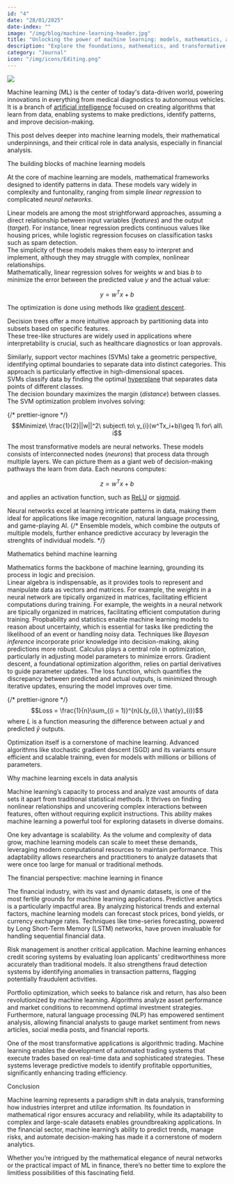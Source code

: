 ```yaml
---
id: "4"
date: "28/01/2025"
date-index: ""
image: "/img/blog/machine-learning-header.jpg"
title: "Unlocking the power of machine learning: models, mathematics, and financial applications"
description: "Explore the foundations, mathematics, and transformative applications of machine learning, with a focus on its impact on financial analysis."
category: "Journal"
icon: "/img/icons/Editing.png"
---
```



<img src="/img/blog/machine-learning-header.jpg" className="rounded-[10px]" />

Machine learning (ML) is the center of today's data-driven world, powering innovations in everything from medical diagnostics to autonomous vehicles. It is a branch of [artificial intelligence](https://en.wikipedia.org/wiki/Artificial_intelligence) focused on creating algorithms that learn from data, enabling systems to make predictions, identify patterns, and improve decision-making.

This post delves deeper into machine learning models, their mathematical underpinnings, and their critical role in data analysis, especially in financial analysis.

<MdxH3>The building blocks of machine learning models</MdxH3>

At the core of machine learning are models, mathematical frameworks designed to identify patterns in data. These models vary widely in complexity and funtonality, ranging from simple _linear regression_ to complicated _neural networks_.

Linear models are among the most strightforward approaches, assuming a direct relationship between input variables (_features_) and the output (_target_). For instance, linear regression predicts continuous values like housing prices, while logistic regression focuses on classification tasks such as spam detection. <br/> The simplicity of these models makes them easy to interpret and implement, although they may struggle with complex, nonlinear relationships. <br/> Mathematically, linear regression solves for weights $w$ and bias $b$ to minimize the error between the predicted value $y$ and the actual value:

<MathBlock>$$y = w^{T}x+b$$</MathBlock>

The optimization is done using methods like [gradient descent](https://en.wikipedia.org/wiki/Gradient_descent).

Decision trees offer a more intuitive approach by partitioning data into subsets based on specific features. <br/>These tree-like structures are widely used in applications where interpretability is crucial, such as healthcare diagnostics or loan approvals.

Similarly, support vector machines (SVMs) take a geometric perspective, identifying optimal boundaries to separate data into distinct categories. This approach is particularly effective in high-dimensional spaces. <br/>SVMs classify data by finding the optimal [hyperplane](https://en.wikipedia.org/wiki/Hyperplane) that separates data points of different classes. <br/>The decision boundary maximizes the margin (_distance_) between classes. The SVM optimization problem involves solving:

{/* prettier-ignore */}
<MathBlock>
  $$Minimize\ \frac{1}{2}||w||^2\ subject\ to\ y_{i}(w^Tx_i+b)\geq 1\ for\ all\ i$$
</MathBlock>

The most transformative models are neural networks. These models consists of interconnected nodes (_neurons_) that process data through multiple layers. We can picture them as a giant web of decision-making pathways the learn from data.
Each neurons computes:

<MathBlock>$$z=w^Tx+b$$</MathBlock>

and applies an activation function, such as [ReLU](<https://en.wikipedia.org/wiki/Rectifier_(neural_networks)>) or [sigmoid](https://en.wikipedia.org/wiki/Sigmoid_function).

Neural networks excel at learning intricate patterns in data, making them ideal for applications like image recognition, natural language processing, and game-playing AI.
{/* Ensemble models, which combine the outputs of multiple models, further enhance predictive accuracy by leveragin the strenghts of individual models. */}

<LLM />

<MdxH3>Mathematics behind machine learning</MdxH3>

Mathematics forms the backbone of machine learning, grounding its process in logic and precision. <br/>
Linear algebra is indispensable, as it provides tools to represent and manipulate data as vectors and matrices. For example, the _weights_ in a neural network are tipically organized in matrices, facilitating efficient computations during training. For example, the weights in a neural network are tipically organized in matrices, facilitating efficient computation during training.
Propbability and statistics enable machine learning models to reason about uncertainty, which is essential for tasks like predicting the likelihood of an event or handling noisy data. Techniques like _Bayesan inference_ incorporate prior knowledge into decision-making, aking predictions more robust.
Calculus plays a central role in optimization, particularly in adjusting model parameters to minimize errors. Gradient descent, a foundational optimization algorithm, relies on partial derivatives to guide parameter updates. The loss function, which quantifies the discrepancy between predicted and actual outputs, is minimized through iterative updates, ensuring the model improves over time.

{/* prettier-ignore */}
<MathBlock>
  $$Loss = \frac{1}{n}\sum_{(i = 1)}^{n}L(y_{i},\ \hat{y}_{i})$$
</MathBlock>
where $L$ is a function measuring the difference between actual $y$ and predicted $\hat{y}$ outputs.

Optimization itself is a cornerstone of machine learning. Advanced algorithms like stochastic gradient descent (SGD) and its variants ensure efficient and scalable training, even for models with millions or billions of parameters.

<MdxH3>Why machine learning excels in data analysis</MdxH3>

Machine learning’s capacity to process and analyze vast amounts of data sets it apart from traditional statistical methods. It thrives on finding nonlinear relationships and uncovering complex interactions between features, often without requiring explicit instructions. This ability makes machine learning a powerful tool for exploring datasets in diverse domains.

One key advantage is scalability. As the volume and complexity of data grow, machine learning models can scale to meet these demands, leveraging modern computational resources to maintain performance. This adaptability allows researchers and practitioners to analyze datasets that were once too large for manual or traditional methods.

<MdxH3>The financial perspective: machine learning in finance</MdxH3>

The financial industry, with its vast and dynamic datasets, is one of the most fertile grounds for machine learning applications. Predictive analytics is a particularly impactful area. By analyzing historical trends and external factors, machine learning models can forecast stock prices, bond yields, or currency exchange rates. Techniques like time-series forecasting, powered by Long Short-Term Memory (LSTM) networks, have proven invaluable for handling sequential financial data.

Risk management is another critical application. Machine learning enhances credit scoring systems by evaluating loan applicants’ creditworthiness more accurately than traditional models. It also strengthens fraud detection systems by identifying anomalies in transaction patterns, flagging potentially fraudulent activities.

Portfolio optimization, which seeks to balance risk and return, has also been revolutionized by machine learning. Algorithms analyze asset performance and market conditions to recommend optimal investment strategies. Furthermore, natural language processing (NLP) has empowered sentiment analysis, allowing financial analysts to gauge market sentiment from news articles, social media posts, and financial reports.

One of the most transformative applications is algorithmic trading. Machine learning enables the development of automated trading systems that execute trades based on real-time data and sophisticated strategies. These systems leverage predictive models to identify profitable opportunities, significantly enhancing trading efficiency.

<MdxH3>Conclusion</MdxH3>

Machine learning represents a paradigm shift in data analysis, transforming how industries interpret and utilize information. Its foundation in mathematical rigor ensures accuracy and reliability, while its adaptability to complex and large-scale datasets enables groundbreaking applications. In the financial sector, machine learning’s ability to predict trends, manage risks, and automate decision-making has made it a cornerstone of modern analytics.

Whether you’re intrigued by the mathematical elegance of neural networks or the practical impact of ML in finance, there’s no better time to explore the limitless possibilities of this fascinating field.

